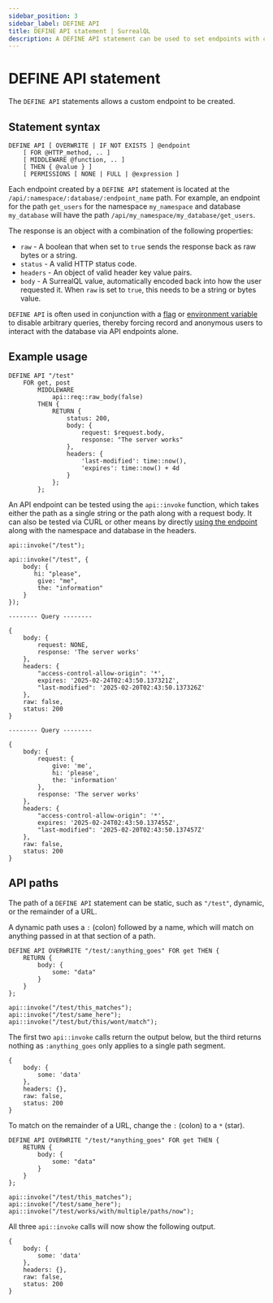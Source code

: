 ```yaml
---
sidebar_position: 3
sidebar_label: DEFINE API
title: DEFINE API statement | SurrealQL
description: A DEFINE API statement can be used to set endpoints with custom middleware and permissions.
---
```


<Since v="v2.2.0" />

# DEFINE API statement

The `DEFINE API` statements allows a custom endpoint to be created. 

## Statement syntax

```syntax title="SurrealQL Syntax"
DEFINE API [ OVERWRITE | IF NOT EXISTS ] @endpoint
    [ FOR @HTTP_method, .. ]
    [ MIDDLEWARE @function, .. ]
    [ THEN { @value } ]
    [ PERMISSIONS [ NONE | FULL | @expression ]
```

Each endpoint created by a `DEFINE API` statement is located at the `/api/:namespace/:database/:endpoint_name` path. For example, an endpoint for the path `get_users` for the namespace `my_namespace` and database `my_database` will have the path `/api/my_namespace/my_database/get_users`.

The response is an object with a combination of the following properties:

* `raw` - A boolean that when set to `true` sends the response back as raw bytes or a string.
* `status` - A valid HTTP status code.
* `headers` - An object of valid header key value pairs.
* `body` - A SurrealQL value, automatically encoded back into how the user requested it. When `raw` is set to `true`, this needs to be a string or bytes value.

`DEFINE API` is often used in conjunction with a [flag](/docs/surrealdb/security/capabilities/) or [environment variable](/docs/surrealdb/cli/env/) to disable arbitrary queries, thereby forcing record and anonymous users to interact with the database via API endpoints alone.

## Example usage

```surql
DEFINE API "/test"
    FOR get, post 
        MIDDLEWARE
            api::req::raw_body(false)
        THEN {
            RETURN {
                status: 200,
                body: {
                    request: $request.body,
                    response: "The server works"
                },
                headers: {
                    'last-modified': time::now(),
                    'expires': time::now() + 4d
                }
            };
        };
```

An API endpoint can be tested using the `api::invoke` function, which takes either the path as a single string or the path along with a request body. It can also be tested via CURL or other means by directly [using the endpoint](/docs/surrealdb/integration/http/#ml-export) along with the namespace and database in the headers.

```surql
api::invoke("/test");

api::invoke("/test", {
    body: {
       hi: "please",
        give: "me",
        the: "information"
    }
});
```

```surql title="Output"
-------- Query --------

{
	body: {
		request: NONE,
		response: 'The server works'
	},
	headers: {
		"access-control-allow-origin": '*',
		expires: '2025-02-24T02:43:50.137321Z',
		"last-modified": '2025-02-20T02:43:50.137326Z'
	},
	raw: false,
	status: 200
}

-------- Query --------

{
	body: {
		request: {
			give: 'me',
			hi: 'please',
			the: 'information'
		},
		response: 'The server works'
	},
	headers: {
		"access-control-allow-origin": '*',
		expires: '2025-02-24T02:43:50.137455Z',
		"last-modified": '2025-02-20T02:43:50.137457Z'
	},
	raw: false,
	status: 200
}
```

## API paths

The path of a `DEFINE API` statement can be static, such as `"/test"`, dynamic, or the remainder of a URL.

A dynamic path uses a `:` (colon) followed by a name, which will match on anything passed in at that section of a path.

```surql
DEFINE API OVERWRITE "/test/:anything_goes" FOR get THEN {
    RETURN {
        body: {
            some: "data"
        }
    }
};

api::invoke("/test/this_matches");
api::invoke("/test/same_here");
api::invoke("/test/but/this/wont/match");
```

The first two `api::invoke` calls return the output below, but the third returns nothing as `:anything_goes` only applies to a single path segment.

```surql title="Output"
{
	body: {
		some: 'data'
	},
	headers: {},
	raw: false,
	status: 200
}
```

To match on the remainder of a URL, change the `:` (colon) to a `*` (star).

```surql
DEFINE API OVERWRITE "/test/*anything_goes" FOR get THEN {
    RETURN {
        body: {
            some: "data"
        }
    }
};

api::invoke("/test/this_matches");
api::invoke("/test/same_here");
api::invoke("/test/works/with/multiple/paths/now");
```

All three `api::invoke` calls will now show the following output.

```surql title="Output"
{
	body: {
		some: 'data'
	},
	headers: {},
	raw: false,
	status: 200
}
```